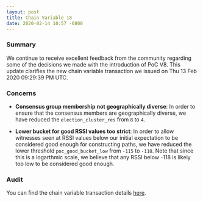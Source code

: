 ```yaml
---
layout: post
title: Chain Variable 18
date: 2020-02-14 10:57 -0800
---
```


### Summary

We continue to receive excellent feedback from the community regarding some of the decisions we made
with the introduction of PoC V8. This update clarifies the new chain variable transaction we issued
on Thu 13 Feb 2020 09:29:39 PM UTC.

<!--truncate-->

### Concerns

- **Consensus group membership not geographically diverse**: In order to ensure that the consensus
  members are geographically diverse, we have reduced the `election_cluster_res` from `8` to `4`.

- **Lower bucket for good RSSI values too strict**: In order to allow witnesses seen at RSSI values
  below our initial expectation to be considered good enough for constructing paths, we have reduced
  the lower threshold `poc_good_bucket_low` from `-115` to `-118`. Note that since this is a
  logarthmic scale, we believe that any RSSI below -118 is likely too low to be considered good
  enough.

### Audit

You can find the chain variable transaction details
[here](https://github.com/helium/miner/blob/master/audit/var-18.md).
